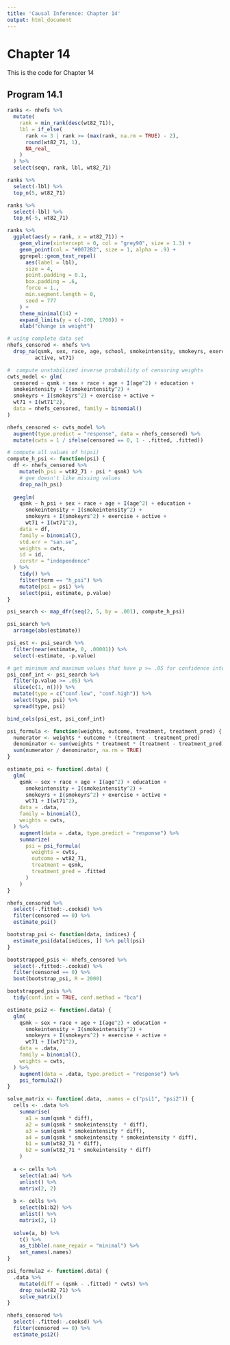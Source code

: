 ```yaml
---
title: 'Causal Inference: Chapter 14'
output: html_document
---
```


# Chapter 14

This is the code for Chapter 14

## Program 14.1

```r
ranks <- nhefs %>% 
  mutate(
    rank = min_rank(desc(wt82_71)), 
    lbl = if_else(
      rank <= 3 | rank >= (max(rank, na.rm = TRUE) - 2),
      round(wt82_71, 1),
      NA_real_
    )
  ) %>% 
  select(seqn, rank, lbl, wt82_71)

ranks %>% 
  select(-lbl) %>% 
  top_n(5, wt82_71)

ranks %>% 
  select(-lbl) %>% 
  top_n(-5, wt82_71)

ranks %>% 
  ggplot(aes(y = rank, x = wt82_71)) +
    geom_vline(xintercept = 0, col = "grey90", size = 1.3) +
    geom_point(col = "#0072B2", size = 1, alpha = .9) +
    ggrepel::geom_text_repel(
      aes(label = lbl), 
      size = 4,
      point.padding = 0.1, 
      box.padding = .6, 
      force = 1.,
      min.segment.length = 0, 
      seed = 777
    ) +
    theme_minimal(14) + 
    expand_limits(y = c(-200, 1700)) +
    xlab("change in weight")
```

```r
# using complete data set
nhefs_censored <- nhefs %>% 
  drop_na(qsmk, sex, race, age, school, smokeintensity, smokeyrs, exercise, 
         active, wt71)

#  compute unstabilized inverse probability of censoring weights
cwts_model <- glm(
  censored ~ qsmk + sex + race + age + I(age^2) + education + 
  smokeintensity + I(smokeintensity^2) + 
  smokeyrs + I(smokeyrs^2) + exercise + active + 
  wt71 + I(wt71^2), 
  data = nhefs_censored, family = binomial()
)

nhefs_censored <- cwts_model %>% 
  augment(type.predict = "response", data = nhefs_censored) %>% 
  mutate(cwts = 1 / ifelse(censored == 0, 1 - .fitted, .fitted))

# compute all values of h(psi)
compute_h_psi <- function(psi) {
  df <- nhefs_censored %>% 
    mutate(h_psi = wt82_71 - psi * qsmk) %>% 
    # gee doesn't like missing values
    drop_na(h_psi)
  
  geeglm(
    qsmk ~ h_psi + sex + race + age + I(age^2) + education + 
      smokeintensity + I(smokeintensity^2) + 
      smokeyrs + I(smokeyrs^2) + exercise + active + 
      wt71 + I(wt71^2), 
    data = df, 
    family = binomial(),
    std.err = "san.se",
    weights = cwts, 
    id = id, 
    corstr = "independence"
  ) %>% 
    tidy() %>% 
    filter(term == "h_psi") %>% 
    mutate(psi = psi) %>% 
    select(psi, estimate, p.value)
}

psi_search <- map_dfr(seq(2, 5, by = .001), compute_h_psi)

psi_search %>% 
  arrange(abs(estimate))

psi_est <- psi_search %>% 
  filter(near(estimate, 0, .00001)) %>% 
  select(-estimate, -p.value)

# get minimum and maximum values that have p >= .05 for confidence intervals
psi_conf_int <- psi_search %>% 
  filter(p.value >= .05) %>% 
  slice(c(1, n())) %>% 
  mutate(type = c("conf.low", "conf.high")) %>% 
  select(type, psi) %>% 
  spread(type, psi)

bind_cols(psi_est, psi_conf_int)
```

```r
psi_formula <- function(weights, outcome, treatment, treatment_pred) {
  numerator <- weights * outcome * (treatment - treatment_pred)
  denominator <- sum(weights * treatment * (treatment - treatment_pred), na.rm = TRUE)
  sum(numerator / denominator, na.rm = TRUE)
}

estimate_psi <- function(.data) {
  glm(
    qsmk ~ sex + race + age + I(age^2) + education + 
      smokeintensity + I(smokeintensity^2) + 
      smokeyrs + I(smokeyrs^2) + exercise + active + 
      wt71 + I(wt71^2), 
    data = .data, 
    family = binomial(),
    weights = cwts, 
  ) %>% 
    augment(data = .data, type.predict = "response") %>% 
    summarize(
      psi = psi_formula(
        weights = cwts, 
        outcome = wt82_71, 
        treatment = qsmk, 
        treatment_pred = .fitted
      )
    )
}

nhefs_censored %>% 
  select(-.fitted:-.cooksd) %>% 
  filter(censored == 0) %>% 
  estimate_psi()

bootstrap_psi <- function(data, indices) {
  estimate_psi(data[indices, ]) %>% pull(psi)
}

bootstrapped_psis <- nhefs_censored %>% 
  select(-.fitted:-.cooksd) %>% 
  filter(censored == 0) %>% 
  boot(bootstrap_psi, R = 2000)

bootstrapped_psis %>% 
  tidy(conf.int = TRUE, conf.method = "bca")
```

```r
estimate_psi2 <- function(.data) {
  glm(
    qsmk ~ sex + race + age + I(age^2) + education + 
      smokeintensity + I(smokeintensity^2) + 
      smokeyrs + I(smokeyrs^2) + exercise + active + 
      wt71 + I(wt71^2), 
    data = .data, 
    family = binomial(),
    weights = cwts, 
  ) %>% 
    augment(data = .data, type.predict = "response") %>% 
    psi_formula2()
}

solve_matrix <- function(.data, .names = c("psi1", "psi2")) {
  cells <- .data %>% 
    summarise(
      a1 = sum(qsmk * diff), 
      a2 = sum(qsmk * smokeintensity  * diff), 
      a3 = sum(qsmk * smokeintensity * diff), 
      a4 = sum(qsmk * smokeintensity * smokeintensity * diff),
      b1 = sum(wt82_71 * diff),
      b2 = sum(wt82_71 * smokeintensity * diff)
    )
  
  a <- cells %>% 
    select(a1:a4) %>% 
    unlist() %>% 
    matrix(2, 2)
  
  b <- cells %>% 
    select(b1:b2) %>% 
    unlist() %>% 
    matrix(2, 1)
  
  solve(a, b) %>% 
    t() %>% 
    as_tibble(.name_repair = "minimal") %>% 
    set_names(.names)
}

psi_formula2 <- function(.data) {
  .data %>% 
    mutate(diff = (qsmk - .fitted) * cwts) %>% 
    drop_na(wt82_71) %>% 
    solve_matrix()
}

nhefs_censored %>% 
  select(-.fitted:-.cooksd) %>% 
  filter(censored == 0) %>% 
  estimate_psi2()
```

